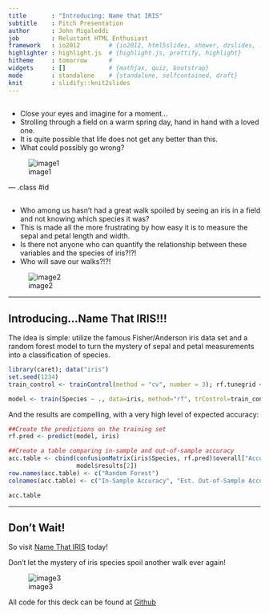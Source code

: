 ```yaml
---
title       : "Introducing: Name that IRIS"
subtitle    : Pitch Presentation
author      : John Migaleddi
job         : Reluctant HTML Enthusiast
framework   : io2012        # {io2012, html5slides, shower, dzslides, ...}
highlighter : highlight.js  # {highlight.js, prettify, highlight}
hitheme     : tomorrow      # 
widgets     : []            # {mathjax, quiz, bootstrap}
mode        : standalone    # {standalone, selfcontained, draft}
knit        : slidify::knit2slides
---
```

<!-- Limit image width and height -->
<style type='text/css'>
img {
    max-height: 350px;
    max-width: 350px;
}
</style>

<!-- Center image on slide -->
<script src="http://ajax.aspnetcdn.com/ajax/jQuery/jquery-1.7.min.js"></script>
<script type='text/javascript'>
$(function() {
    $("p:has(img)").addClass('centered');
});
</script>

##  

- Close your eyes and imagine for a moment...
- Strolling through a field on a warm spring day, hand in hand with a loved one.
- It is quite possible that life does not get any better than this.
- What could possibly go wrong?  
  
![image1](assets/img/holdhands.jpg)


--- .class #id 

## 

- Who among us hasn't had a great walk spoiled by seeing an iris in a field and not knowing which species it was?
- This is made all the more frustrating by how easy it is to measure the sepal and petal length and width.
- Is there not anyone who can quantify the relationship between these variables and the species of iris?!?!
- Who will save our walks?!?!

![image2](assets/img/desperation.jpg)

-----

## Introducing...Name That IRIS!!!

The idea is simple: utilize the famous Fisher/Anderson iris data set and a random forest model to turn the mystery of sepal and petal measurements into a classification of species.

```r
library(caret); data("iris")
set.seed(1234)
train_control <- trainControl(method = "cv", number = 3); rf.tunegrid <- data.frame(mtry = c(4))

model <- train(Species ~ ., data=iris, method="rf", trControl=train_control, tuneGrid = rf.tunegrid)
```

And the results are compelling, with a very high level of expected accuracy:

```r
##Create the predictions on the training set
rf.pred <- predict(model, iris)

##Create a table comparing in-sample and out-of-sample accuracy
acc.table <- cbind(confusionMatrix(iris$Species, rf.pred)$overall["Accuracy"],
                   model$results[2])
row.names(acc.table) <- c("Random Forest")
colnames(acc.table) <- c("In-Sample Accuracy", "Est. Out-of-Sample Accuracy")

acc.table
```

---

## Don't Wait!

So visit [Name That IRIS](https://jmigaleddi.shinyapps.io/NameThatIRIS/) today! 

Don't let the mystery of iris species spoil another walk ever again!

![image3](assets/img/happiness.jpg)

<span class="footnote">All code for this deck can be found at [Github](https://github.com/jmigaleddi/DDP_Pitch)</span>


